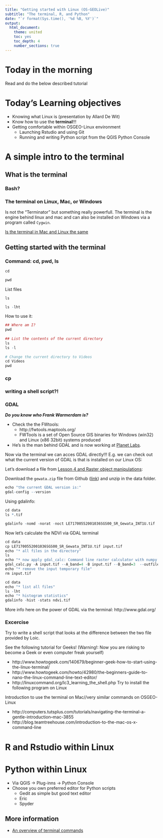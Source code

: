 ```yaml
---
title: "Getting started with Linux (OS-GEOLive)"
subtitle: "The terminal, R, and Python"
date: "`r format(Sys.time(), '%d %B, %Y')`"
output:
  html_document:
    theme: united
    toc: yes
    toc_depth: 4
    number_sections: true
---
```


# Today in the morning

Read and do the below described tutorial

# Today's Learning objectives

- Knowing what Linux is (presentation by Allard De Wit)
- Know how to use the **terminal**!!!
- Getting comfortable within OSGEO-Linux environment
    - Launching Rstudio and using Git
    - Running and writing Python script from the QGIS Python Console

# A simple intro to the terminal

## What is the terminal

### Bash? 

### The terminal on Linux, Mac, or Windows
Is not the "Terminator" but something really powerfull. The terminal is the engine behind linux and mac and can also be installed on Windows via a program called `Cygwin`.

[Is the terminal in Mac and Linux the same](https://stackoverflow.com/questions/8051145/is-the-terminal-in-mac-and-linux-the-same)

## Getting started with the terminal

### Command: cd, pwd, ls

```r
cd
```

```r
pwd
```

List files

```r
ls
```

```r
ls -lht
```

How to use it:

```r
## Where am I?
pwd
 
## List the contents of the current directory
ls
ls -l
 
# Change the current directory to Videos
cd Videos
pwd
```

### cp

### writing a shell script?!

### GDAL 

***Do you know who Frank Warmerdam is?*** 

- Check the the FWtools: 
    - http://fwtools.maptools.org/
    - FWTools is a set of Open Source GIS binaries for Windows (win32) and Linux (x86 32bit) systems produced
- He's is the man behind GDAL and is now working at [Planet Labs](https://www.planet.com/).

Now via the terminal we can acces GDAL directly!!! E.g. we can check out what the current version of GDAL is that is installed on our Linux OS:

Let's download a file from [Lesson 4 and Raster object manipulations](https://geoscripting-wur.github.io/IntroToRaster/#raster-objects-manipulations):

Download the `gewata.zip` file from Github ([link](https://github.com/GeoScripting-WUR/IntroToRaster/raw/gh-pages/data/gewata.zip)) and unzip in the data folder.

```r
echo "the current GDAL version is:"
gdal-config --version
```

Using gdalinfo:

```r
cd data
ls *.tif
```

```r
gdalinfo -nomd -norat -noct LE71700552001036SGS00_SR_Gewata_INT1U.tif
```

Now let's calculate the NDVI via GDAL terminal

```r
cd data
cp LE71700552001036SGS00_SR_Gewata_INT1U.tif input.tif
echo "* all files in the directory"
ls
echo "* now apply gdal_calc: Command line raster calculator with numpy syntax"
gdal_calc.py -A input.tif --A_band=4 -B input.tif --B_band=3  --outfile=ndvi.tif  --calc="(A.astype(float)-B)/(A.astype(float)+B)" --type='Float32' --co="COMPRESS=LZW"
echo "* remove the input temporary file"
rm input.tif
```

```r
cd data
echo "* list all files"
ls -lht
echo "* histogram statistics"
gdalinfo -hist -stats ndvi.tif
```

More info here on the power of GDAL via the terminal:
http://www.gdal.org/

### Excercise

Try to write a shell script that looks at the difference between the two file provided by Loic.






See the following tutorial for Geeks! (Warning!: Now you are risking to become a Geek or even computer freak yourself)

- http://www.howtogeek.com/140679/beginner-geek-how-to-start-using-the-linux-terminal/
- http://www.howtogeek.com/howto/42980/the-beginners-guide-to-nano-the-linux-command-line-text-editor/
- http://linuxcommand.org/lc3_learning_the_shell.php
Try to install the following program on Linux

Introduction to use the terminal on Mac//very similar commands on OSGEO-Linux

- http://computers.tutsplus.com/tutorials/navigating-the-terminal-a-gentle-introduction--mac-3855
- http://blog.teamtreehouse.com/introduction-to-the-mac-os-x-command-line


# R and Rstudio within Linux

# Python within Linux

- Via QGIS -> Plug-inns -> Python Console
- Choose you own preferred editor for Python scripts
    - Gedit as simple but good text editor
    - Eric
    - Spyder

## More information

- [An overview of terminal commands](http://beginlinux.com/twitter/1094-the-beginners-guide-to-the-ubuntu-terminal)

